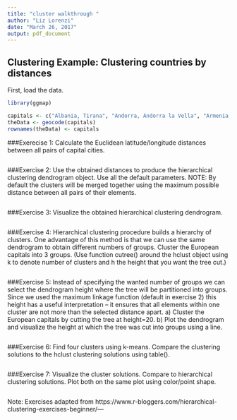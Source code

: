 ```yaml
---
title: "cluster walkthrough "
author: "Liz Lorenzi"
date: "March 26, 2017"
output: pdf_document
---
```


## Clustering Example: Clustering countries by distances

First, load the data. 
```r
library(ggmap)
```
```r
capitals <- c("Albania, Tirana", "Andorra, Andorra la Vella", "Armenia, Yerevan", "Austria, Vienna", "Azerbaijan, Baku", "Belarus, Minsk", "Belgium, Brussels", "Bosnia and Herzegovina, Sarajevo", "Bulgaria, Sofia", "Croatia, Zagreb", "Cyprus, Nicosia", "Czech Republic, Prague", "Denmark, Copenhagen", "Estonia, Tallinn", "Finland, Helsinki", "France, Paris", "Germany, Berlin", "Greece, Athens", "Georgia, Tbilisi", "Hungary, Budapest", "Iceland, Reykjavik", "Italy, Rome", "Latvia, Riga", "Kazakhstan, Astana", "Liechtenstein, Vaduz", "Lithuania, Vilnius", "Luxembourg, Luxembourg", "Macedonia, Skopje", "Malta, Valletta", "Moldova, Chişinău", "Monaco, Monaco-Ville", "Montenegro, Podgorica", "Netherlands, Amsterdam", "Norway, Oslo", "Poland, Warsaw", "Portugal, Lisbon", "Republic of Ireland, Dublin", "Romania, Bucharest", "Russia, Moscow", "San Marino, San Marino", "Serbia, Belgrade", "Slovakia, Bratislava", "Slovenia, Ljubljana", "Spain, Madrid", "Sweden, Stockholm", "Switzerland, Bern", "Turkey, Ankara", "Ukraine, Kiev", "United Kingdom, London", "Vatican City, Vatican City")
theData <- geocode(capitals)
rownames(theData) <- capitals

```

###Exerecise 1: Calculate the Euclidean latitude/longitude distances between all pairs of capital cities.

```r

```

###Exercise 2: Use the obtained distances to produce the hierarchical clustering dendrogram object. Use all the default parameters. NOTE: By default the clusters will be merged together using the maximum possible distance between all pairs of their elements.

```r

```

###Exercise 3: Visualize the obtained hierarchical clustering dendrogram.

```r

```

###Exercise 4: Hierarchical clustering procedure builds a hierarchy of clusters. One advantage of this method is that we can use the same dendrogram to obtain different numbers of groups. Cluster the European capitals into 3 groups. (Use function cutree() around the hclust object using k to denote number of clusters and h the height that you want the tree cut.)


```r

```


###Exercise 5: Instead of specifying the wanted number of groups we can select the dendrogram height where the tree will be partitioned into groups. Since we used the maximum linkage function (default in exercise 2) this height has a useful interpretation – it ensures that all elements within one cluster are not more than the selected distance apart.
a) Cluster the European capitals by cutting the tree at height=20.
b) Plot the dendrogram and visualize the height at which the tree was cut into groups using a line.


```r

```


###Exercise 6: Find four clusters using k-means. Compare the clustering solutions to the hclust clustering solutions using table().
```r


```

###Exercise 7: Visualize the cluster solutions. Compare to hierarchical clustering solutions. Plot both on the same plot using color/point shape.

```r

```

Note: Exercises adapted from https://www.r-bloggers.com/hierarchical-clustering-exercises-beginner/---

